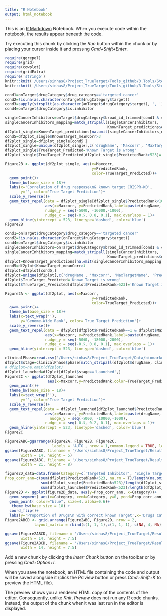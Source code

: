 ```yaml
---
title: "R Notebook"
output: html_notebook
---
```


This is an [R Markdown](http://rmarkdown.rstudio.com) Notebook. When you execute code within the notebook, the results appear beneath the code. 

Try executing this chunk by clicking the *Run* button within the chunk or by placing your cursor inside it and pressing *Cmd+Shift+Enter*. 

```r
require(ggrepel)
require(grid)
require(cowplot)
require(gridExtra)
require('stringb')
knitr::knit('/Users/sinhas8/Project_TrueTarget/Tools_github/3.Tools/Step0_Write_Functions.Rmd')
knitr::knit('/Users/sinhas8/Project_TrueTarget/Tools_github/3.Tools/Step0B_Data_and_Libraries.Rmd')
```
<!-- Filter drugs that are targeted therapy, have targets, single target, is inhibitor & is expressed -->
```r
cond1=onTarget$drugCategory$drug_category=='targeted cancer'
cond2=!is.na(as.character(onTarget$drugCategory$target))
cond3=sapply(strsplit(as.character(onTarget$drugCategory$target), ', '), length)==1
cond4=onTarget$drugCategory$is.inhibitor
```


```r
singleCancerInhibitors=onTarget$drugCategory$broad_id_trimmed[cond1 & cond2 & cond3 & cond4]
singleCancerInhibitors_mapping=match_stripall(singleCancerInhibitors,
                                              KnownTarget_predictions$drugBroadID)
df2plot_single=KnownTarget_predictions[na.omit(singleCancerInhibitors_mapping),]
cond5=df2plot_single$KnownTarget_meanCorr>3
df2plot_single=df2plot_single[cond5,]
df2plot_single=unique(df2plot_single[,c('drugName', 'Maxcorr', 'MaxTargetName', 'PredictedRank')])
df2plot_single$TrueTarget_Predicted='Known Target is wrong'
df2plot_single$TrueTarget_Predicted[df2plot_single$PredictedRank>523]='Known Target is correct'
```
<!-- Plot Figure 2B -->
```r
Figure2B <- ggplot(df2plot_single, aes(x=Maxcorr,
                                       y=PredictedRank,
                                       color=TrueTarget_Predicted))+
  geom_point()+
  theme_bw(base_size = 18)+
  labs(x='Correlation of drug response\n& known target CRISPR-KO',
       y='', color='True Target Prediction')+
  scale_y_reverse()+
  geom_text_repel(data = df2plot_single[df2plot_single$PredictedRank<10,], 
                  aes(x=Maxcorr, y=PredictedRank,label=paste(drugName, MaxTargetName, sep = ':')),
                  nudge_y = seq(-5000, -16000,-1000),
                  nudge_x = seq(-0.5, 0.8, 0.1), max.overlaps = 1)+
  geom_hline(yintercept = 523, linetype='dashed', color='blue')
Figure2B
```


```r
cond1=onTarget$drugCategory$drug_category=='targeted cancer'
cond2=!is.na(as.character(onTarget$drugCategory$target))
cond4=onTarget$drugCategory$is.inhibitor
singleCancerInhibitors=onTarget$drugCategory$broad_id_trimmed[cond1 & cond2 & cond4]
singleCancerInhibitors_mapping=match_stripall(singleCancerInhibitors,
                                              KnownTarget_predictions$drugBroadID)
df2plot=KnownTarget_predictions[na.omit(singleCancerInhibitors_mapping),]
cond5=df2plot$KnownTarget_meanCorr>3
df2plot=df2plot[cond5,]
df2plot=unique(df2plot[,c('drugName', 'Maxcorr', 'MaxTargetName', 'PredictedRank')])
df2plot$TrueTarget_Predicted='Known Target is wrong'
df2plot$TrueTarget_Predicted[df2plot$PredictedRank>523]='Known Target is correct'

Figure2A <- ggplot(df2plot, aes(x=Maxcorr,
                                       y=PredictedRank,
                                       color=TrueTarget_Predicted))+
  geom_point()+
  theme_bw(base_size = 18)+
  labs(x=text_wrap(''),
       y='Genome-Wide Rank', color='True Target Prediction')+
  scale_y_reverse()+
  geom_text_repel(data = df2plot[df2plot$PredictedRank==1 & df2plot$Maxcorr>0.35,], 
                  aes(x=Maxcorr, y=PredictedRank,label=paste(drugName, MaxTargetName, sep = ':')),
                  nudge_y = seq(-5000, -18000,-2000),
                  nudge_x = seq(-0.5, 0.8, 0.1), max.overlaps = 1)+
  geom_hline(yintercept = 523, linetype='dashed', color='blue')
```

```r
clinicalPhase=read.csv('/Users/sinhas8/Project_TrueTarget/Data/biomarkers.csv')
df2plot$stage=clinicalPhase$phase[match_stripall(df2plot$drugName, clinicalPhase$name)]
# df2plot=na.omit(df2plot)
df2plot_launched=df2plot[df2plot$stage=='Launched',]
Figure2C <- ggplot(df2plot_launched,
                   aes(x=Maxcorr,y=PredictedRank,color=TrueTarget_Predicted))+
  geom_point()+
  theme_bw(base_size = 18)+
  labs(x=text_wrap(''),
       y='', color='True Target Prediction')+
  scale_y_reverse()+
  geom_text_repel(data = df2plot_launched[df2plot_launched$PredictedRank<10,], 
                  aes(x=Maxcorr, y=PredictedRank,label=paste(drugName, MaxTargetName, sep = ':')),
                    nudge_y = seq(-5000, -10000,-1000),
                  nudge_x = seq(-0.5, 0.2, 0.1), max.overlaps = 1)+
  geom_hline(yintercept = 523, linetype='dashed', color='blue')
Figure2C
```

```r
Figure2ABC=ggarrange(Figure2A, Figure2B, Figure2C, 
                     labels = 'AUTO', nrow = 1,common.legend = TRUE, legend="top")
ggsave(Figure2ABC, filename = '/Users/sinhas8/Project_TrueTarget/Results/Figure2AB_v0.png',
       width = 14, height = 5)
ggsave(Figure2ABC, filename = '/Users/sinhas8/Project_TrueTarget/Results/Figure2AB_v0.pdf',
       width = 21, height = 8)
```

```r
figure2D_data=data.frame(Category=c('Targeted Inhibitor', 'Single Targeted Inhibitor', 'Approved Targeted Inhibitor'),
Prop_corr_ann=c(sum(df2plot$PredictedRank<523, na.rm = T)/length(na.omit(df2plot$PredictedRank)),
                sum(df2plot_single$PredictedRank<523)/length(df2plot_single$PredictedRank),
                sum(df2plot_launched$PredictedRank<523)/length(df2plot_launched$PredictedRank)))
Figure2D <- ggplot(figure2D_data, aes(y=Prop_corr_ann, x=Category))+
  geom_segment( aes(x=Category, xend=Category, y=0, yend=Prop_corr_ann), color="skyblue") +
  geom_point( color="blue", size=4, alpha=0.6)+
   theme_bw(base_size = 18) +
  coord_flip()+
  labs(y='Proportion of Drugs\n with correct known Target',x='Drugs Category')
Figure2ABCD <- grid.arrange(Figure2ABC, Figure2D, nrow = 2,
             layout_matrix = rbind(c(1, 1, 1),c(1, 1, 1), c(NA, 4, NA)) )
```

```r
ggsave(Figure2ABCD, filename = '/Users/sinhas8/Project_TrueTarget/Results/Figure2AB_v0.png',
       width = 14, height = 7.5)
ggsave(Figure2ABCD, filename = '/Users/sinhas8/Project_TrueTarget/Results/Figure2AB_v0.pdf',
       width = 14, height = 7.5)
```


Add a new chunk by clicking the *Insert Chunk* button on the toolbar or by pressing *Cmd+Option+I*.

When you save the notebook, an HTML file containing the code and output will be saved alongside it (click the *Preview* button or press *Cmd+Shift+K* to preview the HTML file). 

The preview shows you a rendered HTML copy of the contents of the editor. Consequently, unlike *Knit*, *Preview* does not run any R code chunks. Instead, the output of the chunk when it was last run in the editor is displayed.

